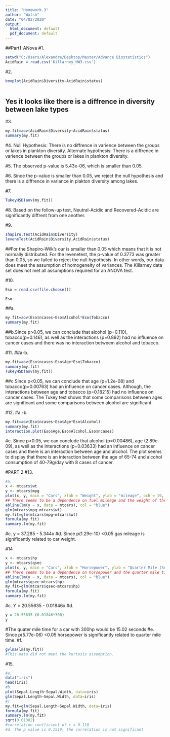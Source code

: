 ---
title: "Homework.3"
author: "Walsh"
date: "04/02/2020"
output:
  html_document: default
  pdf_document: default
---

##Part1-ANova
#1.
```{r}
setwd("C:/Users/Alexandre/Desktop/Master/Advance Biostatistics")
AcidRain = read.csv('Killarney_HW3.csv')
```
#2.
```{r}
boxplot(AcidRain$Diversity~AcidRain$status)
 
```
## Yes it looks like there is a diffrence in diversity between lake types

#3.
```{r}
my.fit=aov(AcidRain$Diversity~AcidRain$status)
summary(my.fit)
```
#4. Null Hypothesis: There is no diffrence in varience between the groups or lakes in plankton diversity. Alternate hypothesis: There is a diffrence in varience between the groups or lakes in plankton diversity.

#5. The observed p-value is 5.43e-06, which is smaller than 0.05.

#6. Since the p-value is smaller than 0.05, we reject the null hypothesis and there is a diffrence in variance in plakton diversity among lakes.

#7. 
```{r}
TukeyHSD(aov(my.fit))
```
#8. Based on the follow-up test, Neutral-Acidic and Recovered-Acidic are significantly diffrent from one another.

#9. 
```{r}
shapiro.test(AcidRain$Diversity)
leveneTest(AcidRain$Diversity,AcidRain$status)
```
##For the Shapiro-Wilk's our is smaller than 0.05 which means that it is not normally distributed. For the levenetest, the p-value of 0.3773 was greater than 0.05, so we failed to reject the null hypothesis. In other words, our data does meet the assumption of homogeneity of variances. The Killarney data set does not met all assumptions required for an ANOVA test.

#10.
```{r}
Eso = read.csv(file.choose())
```
```{r}
Eso
```
##a.
```{r}
my.fit=aov(Eso$ncases~Eso$Alcohol*Eso$Tobacco)
summary(my.fit)
```
##b.Since p>0.05, we can conclude that alcohol (p=0.110), tobacco(p=0.146), as well as the interactions (p=0.892) had no influence on cancer cases and there was no interaction betweem alcohol and tobacco.

#11.
##a-b.
```{r}
my.fit=aov(Eso$ncases~Eso$Age*Eso$Tobacco)
summary(my.fit)
TukeyHSD(aov(my.fit))
```
##c Since p<0.05, we can conclude that age (p=1.2e-08) and tobacco(p=0.00763) had an influence on cancer cases. Although, the interactions between age and tobacco (p=0.18215) had no influence on cancer cases. The Tukey test shows that some comparisons between ages are significant and some comparisons between alcohol are significant.


#12.
#a.-b.
```{r}
my.fit=aov(Eso$ncases~Eso$Age*Eso$Alcohol)
summary(my.fit)
interaction.plot(Eso$Age,Eso$Alcohol,Eso$ncases)
```
#c. Since p<0.05, we can conclude that alcohol (p=0.00486), age (2.89e-09), as well as the interactions (p=0.03633) had an influence on cancer cases and there is an interaction between age and alcohol. The plot seems to display that there is an interaction between the age of 65-74 and alcohol consumption of 40-79g/day with 8 cases of cancer.

#PART 2
#13.
```{r}
#a.
x <- mtcars$wt
y <- mtcars$mpg
plot(x, y, main = "Cars", xlab = "Weight", ylab = "mileage", pch = 19, frame = FALSE)
## There seems to be a dependence on fuel mileage and the weight of the car.
abline(lm(y ~ x, data = mtcars), col = "blue")
glm(mtcars$mpg~mtcars$wt)
my.fit=glm(mtcars$mpg~mtcars$wt)
formula(my.fit)
summary.lm(my.fit)
```
#c. y = 37.285 - 5.344x
#d. Since p(1.29e-10) <0.05 gas mileage is significantly related to car weight.

#14
```{r}
x <- mtcars$hp
y <- mtcars$qsec
plot(x, y, main = "Cars", xlab = "Horsepower", ylab = "Quarter Mile (Sec)", pch = 19, frame = FALSE)
## There seems to be a dependence on horsepower and the quarter mile time.
abline(lm(y ~ x, data = mtcars), col = "blue")
glm(mtcars$qsec~mtcars$hp)
my.fit=glm(mtcars$qsec~mtcars$hp)
formula(my.fit)
summary.lm(my.fit)
```
#c. Y = 20.55635 - 0.01846x
#d.
```{r}
y = 20.55635-(0.01846*300)
y
```
#The quater mile time for a car with 300hp would be 15.02 seconds
#e. Since p(5.77e-06) <0.05 horsepower is significantly related to quarter mile time.
#f. 
```{r}
gvlma(lm(my.fit))
#This data did not meet the kurtosis assumption.
```
#15.
```{r}
#a.
data("iris")
head(iris)
#b.
plot(Sepal.Length~Sepal.Width, data=iris)
glm(Sepal.Length~Sepal.Width, data=iris)
#c
my.fit=glm(Sepal.Length~Sepal.Width, data=iris)
formula(my.fit)
summary.lm(my.fit)
sqrt(0.01382)
#correlation coefficient of r = 0.118
#d. The p value is 0.1519, the correlation is not significant
```


